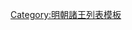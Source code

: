 {{ming|title=明朝河清國諸王|ed=河清國|head=[[成化]]十二年（[[1476年]]）封。|
{{ming/title}}
{{ming/list|河清昭和王|[[朱同鐪]]|朱子埅、庶七子|[[1476年]]—[[1494年]]|成化十二年封<ref name="a">《[[明實錄]]》</ref>。[[弘治]]七年薨。}}
{{ming/list|河清端穆王|[[朱安沈]]|朱同鐪、庶一子|[[1500年]]—[[1502年]]|弘治十三年襲封<ref name="a"/>。十五年薨。無子。}}
{{ming/list|河清莊憲王|[[朱安𣲶]]<ref name="a"/>|朱同鐪、庶二子|[[1511年]]—[[1546年]]|[[正德 (明朝)|正德]]六年以[[鎮國將軍]]進封。[[嘉靖]]二十五年薨。}}
{{ming/list|河清榮僖王|[[朱睦棱]]|朱安𣲶、嫡一子|[[1548年]]—[[1554年]]|嘉靖二十七年襲封<ref name="a"/>。三十三年薨。}}
{{ming/list|河清王|[[朱勤熛]]|朱睦棱、嫡一子|[[1557年]]—？年|嘉靖三十六年襲封。}}
{{ming/note|參考文獻}}
{{ming/note|ref}}
}}<noinclude>
[[Category:明朝諸王列表模板]]
</noinclude>